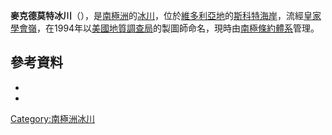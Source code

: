 {{coord|78|20|S|162|4|E|source:GNIS|display=title}}

'''麥克德莫特冰川'''（{{lang-en|McDermott Glacier}}），是[[南極洲|南極洲]]的[[冰川|冰川]]，位於[[維多利亞地|維多利亞地]]的[[斯科特海岸|斯科特海岸]]，流經[[皇家學會嶺|皇家學會嶺]]，在1994年以[[美國地質調查局|美國地質調查局]]的製圖師命名，現時由[[南極條約體系|南極條約體系]]管理。

==參考資料==
*{{cite gnis | type = antarid | id = 17248| name = McDermott Glacier | accessdate = 2013-07-15}}
*{{usgs-gazetteer|id=17248}}

{{DEFAULTSORT:McDermott Glacier}}
[[Category:南極洲冰川|Category:南極洲冰川]]


{{ScottCoast-geo-stub}}